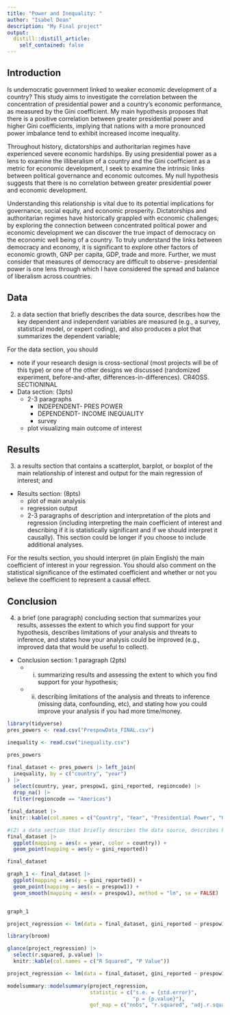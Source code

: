 ```yaml
---
title: "Power and Inequality: "
author: "Isabel Dean"
description: "My Final project"
output:
  distill::distill_article:
    self_contained: false
---
```


## Introduction

Is undemocratic government linked to weaker economic development of a country? This study aims to investigate the correlation between the concentration of presidential power and a country's economic performance, as measured by the Gini coefficient. My main hypothesis proposes that there is a positive correlation between greater presidential power and higher Gini coefficients, implying that nations with a more pronounced power imbalance tend to exhibit increased income inequality.

Throughout history, dictatorships and authoritarian regimes have experienced severe economic hardships. By using presidential power as a lens to examine the illiberalism of a country and the Gini coefficient as a metric for economic development, I seek to examine the intrinsic links between political governance and economic outcomes. My null hypothesis suggests that there is no correlation between greater presidential power and economic development.

Understanding this relationship is vital due to its potential implications for governance, social equity, and economic prosperity. Dictatorships and authoritarian regimes have historically grappled with economic challenges; by exploring the connection between concentrated political power and economic development we can discover the true impact of democracy on the economic well being of a country. To truly understand the links between democracy and economy, it is significant to explore other factors of economic growth, GNP per capita, GDP, trade and more. Further, we must consider that measures of democracy are difficult to observe- presidential power is one lens through which I have considered the spread and balance of liberalism across countries. 


## Data
(2) a data section that briefly describes the data source, describes how the key dependent and independent variables are measured (e.g., a survey, statistical model, or expert coding), and also produces a plot that summarizes the dependent variable; 

For the data section, you should 

- note if your research design is cross-sectional (most projects will be of this type) or one of the other designs we discussed (randomized experiment, before-and-after, differences-in-differences). CR4OSS. SECTIONINAL
- Data section: (3pts)
    - 2-3 paragraphs
        - INDEPENDENT- PRES POWER
        - DEPENDENDT- INCOME INEQUALITY
        - survey
    - plot visualizing main outcome of interest


## Results
(3) a results section that contains a scatterplot, barplot, or boxplot of the main relationship of interest and output for the main regression of interest; and 

- Results section: (8pts)
    - plot of main analysis
    - regression output
    - 2-3 paragraphs of description and interpretation of the plots and regression (including interpreting the main coefficient of interest and describing if it is statistically significant and if we should interpret it causally). This section could be longer if you choose to include additional analyses.
    
For the results section, you should interpret (in plain English) the main coefficient of interest in your regression. You should also comment on the statistical significance of the estimated coefficient and whether or not you believe the coefficient to represent a causal effect.

## Conclusion
(4) a brief (one paragraph) concluding section that summarizes your results, assesses the extent to which you find support for your hypothesis, describes limitations of your analysis and threats to inference, and states how your analysis could be improved (e.g., improved data that would be useful to collect).
- Conclusion section: 1 paragraph (2pts)
    - (i) summarizing results and assessing the extent to which you find support for your hypothesis;
    - (ii) describing limitations of the analysis and threats to inference (missing data, confounding, etc), and stating how you could improve your analysis if you had more time/money.



```r
library(tidyverse)
pres_powers <- read.csv("PrespowData_FINAL.csv")

inequality <- read.csv("inequality.csv")

pres_powers

final_dataset <- pres_powers |> left_join(
  inequality, by = c("country", "year")
) |>
  select(country, year, prespow1, gini_reported, regioncode) |>
  drop_na() |>
  filter(regioncode == "Americas")

final_dataset |>
 knitr::kable(col.names = c("Country", "Year", "Presidential Power", "Gini Coefficient", "Continent"))

```

```r
#(2) a data section that briefly describes the data source, describes how the key dependent and independent variables are measured (e.g., a survey, statistical model, or expert coding), and also produces a plot that summarizes the dependent variable; 
final_dataset |>
  ggplot(mapping = aes(x = year, color = country)) +
  geom_point(mapping = aes(y = gini_reported))

final_dataset
```

```r
graph_1 <- final_dataset |>
  ggplot(mapping = aes(y = gini_reported)) +
  geom_point(mapping = aes(x = prespow1)) +
  geom_smooth(mapping = aes(x = prespow1), method = "lm", se = FALSE)


graph_1
```
```r
project_regression <- lm(data = final_dataset, gini_reported ~ prespow1)
```

```r
library(broom)

glance(project_regression) |>
  select(r.squared, p.value) |>
  knitr::kable(col.names = c("R Squared", "P Value"))
```

```r
project_regression <- lm(data = final_dataset, gini_reported ~ prespow1)

modelsummary::modelsummary(project_regression,
                           statistic = c("s.e. = {std.error}",
                                         "p = {p.value}"),
                           gof_map = c("nobs", "r.squared", "adj.r.squared"))
```


